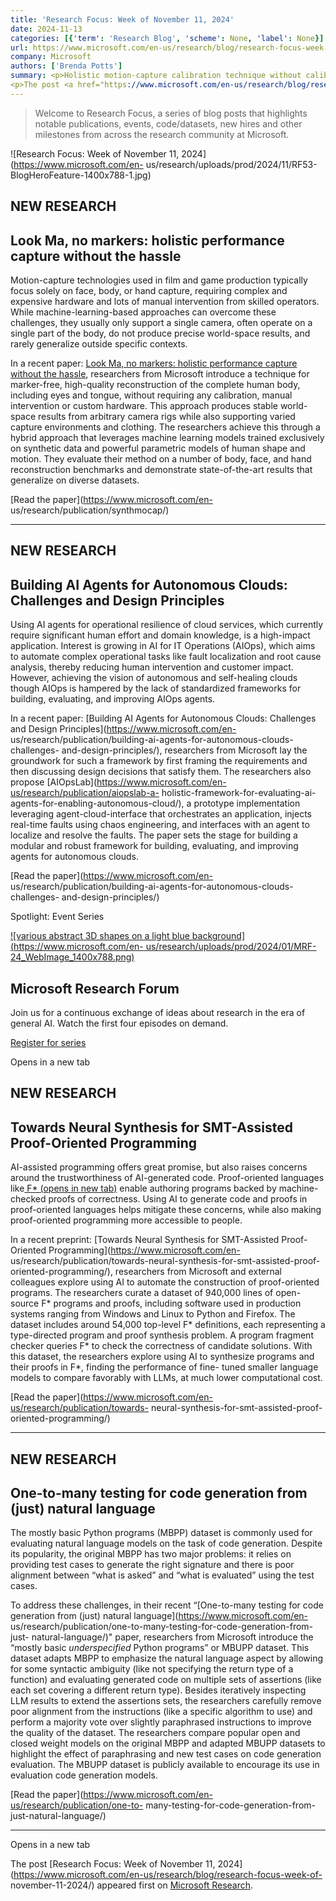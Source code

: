 ```yaml
---
title: 'Research Focus: Week of November 11, 2024'
date: 2024-11-13
categories: [{'term': 'Research Blog', 'scheme': None, 'label': None}]
url: https://www.microsoft.com/en-us/research/blog/research-focus-week-of-november-11-2024/
company: Microsoft
authors: ['Brenda Potts']
summary: <p>Holistic motion-capture calibration technique without calibration, manual intervention or custom hardware; Research on AI agents for autonomous clouds; Automating proof-oriented program construction; One-to-many testing for natural language code generation.</p>
<p>The post <a href="https://www.microsoft.com/en-us/research/blog/research-focus-week-of-november-11-2024/">Research Focus: Week of November 11, 2024</a> appeared first on <a href="https://www.microsoft.com/en-us/research">Microsoft Research</a>.</p>
---
```



> Welcome to Research Focus, a series of blog posts that highlights notable
> publications, events, code/datasets, new hires and other milestones from
> across the research community at Microsoft.

![Research Focus: Week of November 11, 2024](https://www.microsoft.com/en-
us/research/uploads/prod/2024/11/RF53-BlogHeroFeature-1400x788-1.jpg)

## NEW RESEARCH

## Look Ma, no markers: holistic performance capture without the hassle

Motion-capture technologies used in film and game production typically focus
solely on face, body, or hand capture, requiring complex and expensive
hardware and lots of manual intervention from skilled operators. While
machine-learning-based approaches can overcome these challenges, they usually
only support a single camera, often operate on a single part of the body, do
not produce precise world-space results, and rarely generalize outside
specific contexts.

In a recent paper: [Look Ma, no markers: holistic performance capture without
the hassle](https://www.microsoft.com/en-us/research/publication/synthmocap/),
researchers from Microsoft introduce a technique for marker-free, high-quality
reconstruction of the complete human body, including eyes and tongue, without
requiring any calibration, manual intervention or custom hardware. This
approach produces stable world-space results from arbitrary camera rigs while
also supporting varied capture environments and clothing. The researchers
achieve this through a hybrid approach that leverages machine learning models
trained exclusively on synthetic data and powerful parametric models of human
shape and motion. They evaluate their method on a number of body, face, and
hand reconstruction benchmarks and demonstrate state-of-the-art results that
generalize on diverse datasets.

[Read the paper](https://www.microsoft.com/en-
us/research/publication/synthmocap/)

* * *

## NEW RESEARCH

## Building AI Agents for Autonomous Clouds: Challenges and Design Principles

Using AI agents for operational resilience of cloud services, which currently
require significant human effort and domain knowledge, is a high-impact
application. Interest is growing in AI for IT Operations (AIOps), which aims
to automate complex operational tasks like fault localization and root cause
analysis, thereby reducing human intervention and customer impact. However,
achieving the vision of autonomous and self-healing clouds though AIOps is
hampered by the lack of standardized frameworks for building, evaluating, and
improving AIOps agents.

In a recent paper: [Building AI Agents for Autonomous Clouds: Challenges and
Design Principles](https://www.microsoft.com/en-
us/research/publication/building-ai-agents-for-autonomous-clouds-challenges-
and-design-principles/), researchers from Microsoft lay the groundwork for
such a framework by first framing the requirements and then discussing design
decisions that satisfy them. The researchers also propose
[AIOpsLab](https://www.microsoft.com/en-us/research/publication/aiopslab-a-
holistic-framework-for-evaluating-ai-agents-for-enabling-autonomous-cloud/), a
prototype implementation leveraging agent-cloud-interface that orchestrates an
application, injects real-time faults using chaos engineering, and interfaces
with an agent to localize and resolve the faults. The paper sets the stage for
building a modular and robust framework for building, evaluating, and
improving agents for autonomous clouds.

[Read the paper](https://www.microsoft.com/en-
us/research/publication/building-ai-agents-for-autonomous-clouds-challenges-
and-design-principles/)

Spotlight: Event Series

[ ![various abstract 3D shapes on a light blue
background](https://www.microsoft.com/en-
us/research/uploads/prod/2024/01/MRF-24_WebImage_1400x788.png)
](https://researchforum.microsoft.com/?OCID=msr_researchforum_MCR_Blog_Promo)

## Microsoft Research Forum

Join us for a continuous exchange of ideas about research in the era of
general AI. Watch the first four episodes on demand.

[ Register for series
](https://researchforum.microsoft.com/?OCID=msr_researchforum_MCR_Blog_Promo)

Opens in a new tab

## NEW RESEARCH

## Towards Neural Synthesis for SMT-Assisted Proof-Oriented Programming

AI-assisted programming offers great promise, but also raises concerns around
the trustworthiness of AI-generated code. Proof-oriented languages like[ F*
(opens in new tab)](https://fstar-lang.org/) enable authoring programs backed
by machine-checked proofs of correctness. Using AI to generate code and proofs
in proof-oriented languages helps mitigate these concerns, while also making
proof-oriented programming more accessible to people.

In a recent preprint: [Towards Neural Synthesis for SMT-Assisted Proof-
Oriented Programming](https://www.microsoft.com/en-
us/research/publication/towards-neural-synthesis-for-smt-assisted-proof-
oriented-programming/), researchers from Microsoft and external colleagues
explore using AI to automate the construction of proof-oriented programs. The
researchers curate a dataset of 940,000 lines of open-source F* programs and
proofs, including software used in production systems ranging from Windows and
Linux to Python and Firefox. The dataset includes around 54,000 top-level F*
definitions, each representing a type-directed program and proof synthesis
problem. A program fragment checker queries F* to check the correctness of
candidate solutions. With this dataset, the researchers explore using AI to
synthesize programs and their proofs in F*, finding the performance of fine-
tuned smaller language models to compare favorably with LLMs, at much lower
computational cost.

[Read the paper](https://www.microsoft.com/en-us/research/publication/towards-
neural-synthesis-for-smt-assisted-proof-oriented-programming/)

* * *

## NEW RESEARCH

## One-to-many testing for code generation from (just) natural language

The mostly basic Python programs (MBPP) dataset is commonly used for
evaluating natural language models on the task of code generation. Despite its
popularity, the original MBPP has two major problems: it relies on providing
test cases to generate the right signature and there is poor alignment between
“what is asked” and “what is evaluated” using the test cases.

To address these challenges, in their recent “[One-to-many testing for code
generation from (just) natural language](https://www.microsoft.com/en-
us/research/publication/one-to-many-testing-for-code-generation-from-just-
natural-language/)" paper, researchers from Microsoft introduce the “mostly
basic _underspecified_ Python programs” or MBUPP dataset. This dataset adapts
MBPP to emphasize the natural language aspect by allowing for some syntactic
ambiguity (like not specifying the return type of a function) and evaluating
generated code on multiple sets of assertions (like each set covering a
different return type). Besides iteratively inspecting LLM results to extend
the assertions sets, the researchers carefully remove poor alignment from the
instructions (like a specific algorithm to use) and perform a majority vote
over slightly paraphrased instructions to improve the quality of the dataset.
The researchers compare popular open and closed weight models on the original
MBPP and adapted MBUPP datasets to highlight the effect of paraphrasing and
new test cases on code generation evaluation. The MBUPP dataset is publicly
available to encourage its use in evaluation code generation models.

[Read the paper](https://www.microsoft.com/en-us/research/publication/one-to-
many-testing-for-code-generation-from-just-natural-language/)

* * *

Opens in a new tab

The post [Research Focus: Week of November 11,
2024](https://www.microsoft.com/en-us/research/blog/research-focus-week-of-
november-11-2024/) appeared first on [Microsoft
Research](https://www.microsoft.com/en-us/research).

